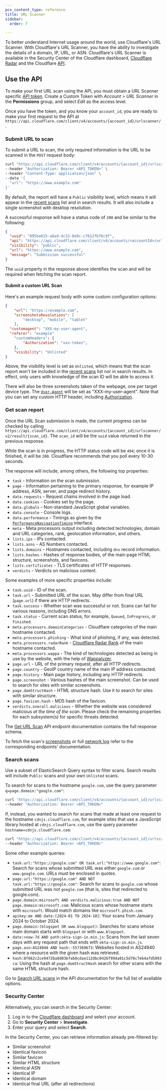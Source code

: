 ```yaml
---
pcx_content_type: reference
title: URL Scanner
sidebar:
  order: 7

---
```



To better understand Internet usage around the world, use Cloudflare's URL Scanner. With Cloudflare's URL Scanner, you have the ability to investigate the details of a domain, IP, URL, or ASN. Cloudflare's URL Scanner is available in the Security Center of the Cloudflare dashboard, [Cloudflare Radar](https://radar.cloudflare.com/scan) and the Cloudflare [API](/api/resources/url_scanner/subresources/scans/).

## Use the API

To make your first URL scan using the API, you must obtain a URL Scanner specific [API token](/fundamentals/api/get-started/create-token/). Create a Custom Token with *Account* > *URL Scanner* in the **Permissions** group, and select *Edit* as the access level.

Once you have the token, and you know your `account_id`, you are ready to make your first request to the API at `https://api.cloudflare.com/client/v4/accounts/{account_id}/urlscanner/`.

### Submit URL to scan

To submit a URL to scan, the only required information is the URL to be scanned in the `POST` request body:

```bash
curl "https://api.cloudflare.com/client/v4/accounts/{account_id}/urlscanner/v2/scan" \
--header "Authorization: Bearer <API_TOKEN>" \
--header "Content-Type: application/json" \
--data '{
  "url": "https://www.example.com"
}'
```

By default, the report will have a `Public` visibility level, which means it will appear in the [recent scans](https://radar.cloudflare.com/scan#recent-scans) list and in search results. It will also include a single screenshot with desktop resolution.

A successful response will have a status code of `200` and be similar to the following:

```json
{
  "uuid": "095be615-a8ad-4c33-8e9c-c7612fbf6c9f",
  "api": "https://api.cloudflare.com/client/v4/accounts/<accountId>/urlscanner/v2/result/095be615-a8ad-4c33-8e9c-c7612fbf6c9f",
  "visibility": "public",
  "url": "https://www.example.com",
  "message": "Submission successful"
}
```

The `uuid` property in the response above identifies the scan and will be required when fetching the scan report.

#### Submit a custom URL Scan

Here's an example request body with some custom configuration options:

```json
{
	"url": "https://example.com",
	"screenshotsResolutions": [
		"desktop", "mobile", "tablet"
	],
  "customagent": "XXX-my-user-agent",
  "referer": "example"
	"customHeaders": {
		"Authorization": "xxx-token",
	},
	"visibility": "Unlisted"
}
```

Above, the visibility level is set as `Unlisted`, which means that the scan report won't be included in the [recent scans](https://radar.cloudflare.com/scan#recent-scans) list nor in search results. In  effect, only users with knowledge of the scan ID will be able to access it.

There will also be three screenshots taken of the webpage, one per target device type. The [`User-Agent`](https://developer.mozilla.org/en-US/docs/Web/HTTP/Headers/User-Agent) will be set as "XXX-my-user-agent". Note that you can set any custom HTTP header, including [Authorization](https://developer.mozilla.org/en-US/docs/Web/HTTP/Headers/Authorization).

### Get scan report

Once the URL Scan submission is made, the current progress can be checked by calling `https://api.cloudflare.com/client/v4/accounts/{account_id}/urlscanner/v2/result/{scan_id}`. The `scan_id` will be the `uuid` value returned in the previous response.

While the scan is in progress, the HTTP status code will be `404`; once it is finished, it will be `200`. Cloudflare recommends that you poll every 10-30 seconds.

The response will include, among others, the following top properties:

* `task` - Information on the scan submission.
* `page` - Information pertaining to the primary response, for example IP address, ASN, server, and page redirect history.
* `data.requests` - Request chains involved in the page load.
* `data.cookies` - Cookies set by the page.
* `data.globals` - Non-standard JavaScript global variables.
* `data.console` - Console logs.
* `data.performance` - Timings as given by the [`PerformanceNavigationTiming`](https://developer.mozilla.org/en-US/docs/Web/API/PerformanceNavigationTiming) interface.
* `meta` - Meta processors output including detected technologies, domain and URL categories, rank, geolocation information, and others.
* `lists.ips` - IPs contacted.
* `lists.asns` - AS Numbers contacted.
* `lists.domains` - Hostnames contacted, including `dns` record information.
* `lists.hashes` - Hashes of response bodies, of the main page HTML structure, screenshots, and favicons.
* `lists.certificates` - TLS certificates of HTTP responses.
* `verdicts` - Verdicts on malicious content.

Some examples of more specific properties include:

* `task.uuid` - ID of the scan.
* `task.url` - Submitted URL of the scan. May differ from final URL (`page.url`) if there are HTTP redirects.
* `task.success` - Whether scan was successful or not. Scans can fail for various reasons, including DNS errors.
* `task.status` - Current scan status, for example, `Queued`, `InProgress`, or `Finished`.
* `meta.processors.domainCategories` - Cloudflare categories of the main hostname contacted.
* `meta.processors.phishing` - What kind of phishing, if any, was detected.
* `meta.processors.radarRank` - [Cloudflare Radar Rank](http://blog.cloudflare.com/radar-domain-rankings/) of the main hostname contacted.
* `meta.processors.wappa` - The kind of technologies detected as being in use by the website, with the help of [Wappalyzer](https://github.com/Lissy93/wapalyzer).
* `page.url` - URL of the primary request, after all HTTP redirects.
* `page.country` - GeoIP country name of the main IP address contacted.
* `page.history` - Main page history, including any HTTP redirects.
* `page.screenshot` - Various hashes of the main screenshot. Can be used to search for sites with similar screenshots.
* `page.domStructHash` - HTML structure hash. Use it to search for sites with similar structure.
* `page.favicon.hash` - MD5 hash of the favicon.
* `verdicts.overall.malicious` - Whether the website was considered malicious *at the time of the scan*. Please check the remaining properties for each subsystem(s) for specific threats detected.

The [Get URL Scan](/api/resources/url_scanner/subresources/scans/methods/get/) API endpoint documentation contains the full response schema.

To fetch the scan's [screenshots](/api/resources/url_scanner/subresources/scans/methods/screenshot/) or full [network log](/api/resources/url_scanner/subresources/scans/methods/har/) refer to the corresponding endpoints' documentation.

### Search scans

Use a subset of ElasticSearch Query syntax to filter scans.  Search results will include `Public` scans and your own `Unlisted` scans.

To search for scans to the hostname `google.com`, use the query parameter `q=page.domain:"google.com"`:

```bash
curl 'https://api.cloudflare.com/client/v4/accounts/{account_id}/urlscanner/v2/search?q=page.domain:google.com' \
--header "Authorization: Bearer <API_TOKEN>"
```


If, instead, you wanted to search for scans that made at least one request to the hostname `cdnjs.cloudflare.com`, for example sites that use a JavaScript library hosted at `cdnjs.cloudflare.com`, use the query parameter `hostname=cdnjs.cloudflare.com`:

```bash
curl "https://api.cloudflare.com/client/v4/accounts/{account_id}/urlscanner/v2/search?q=domain:cdnjs.cloudflare.com" \
--header "Authorization: Bearer <API_TOKEN>"
```

Some other example queries:

- `task.url:"https://google.com" OR task.url:"https://www.google.com"`: Search for scans whose submitted URL was either `google.com` or `www.google.com`. URLs must be enclosed in quotes.
- `page.url:"https://google.com" AND NOT task.url:"https://google.com"`: Search for scans to `google.com` whose submitted URL was not `google.com` (that is, sites that redirected to google.com).
- `page.domain:microsoft AND verdicts.malicious:true AND NOT page.domain:microsoft.com`: Malicious scans whose hostname starts with `microsoft`. Would match domains like `microsoft.phish.com`.
- `apikey:me AND date:[2024-01 TO 2024-10]`: Your scans from January 2024 to October 2024.
- `page.domain:(blogspot OR www.blogspot)`: Searches for scans whose main domain starts with `blogspot` or with `www.blogspot`.
- `date:>now-7d AND path:okta-sign-in.min.js`: Scans from the last seven days with any request path that ends with `okta-sign-in.min.js`.
- `page.asn:AS24940 AND hash:-557369673`: Websites hosted in AS24940 where a resource with the given hash was retrieved.
- `hash:8f662c2ce9472ba8d03bfeb8cdae112dbc0426f99da01c5d70c7eb4afd5893ca`: Using the hash at `page.domStructHash` search for other scans with the same HTML structure hash.

Go to [Search URL scans](/api/resources/url_scanner/subresources/scans/methods/list/) in the API documentation for the full list of available options.


### Security Center

Alternatively, you can search in the Security Center:

1. Log in to the [Cloudflare dashboard](https://dash.cloudflare.com/) and select your account.
2. Go to **Security Center** > **Investigate**.
3. Enter your query and select **Search**.

In the Security Center, you can retrieve information already pre-filtered by:

- Similar screenshot
- Identical favicon
- Similar favicon
- Similar HTML structure
- Identical ASN
- Identical IP
- Identical domain
- Identical final URL (after all redirections)